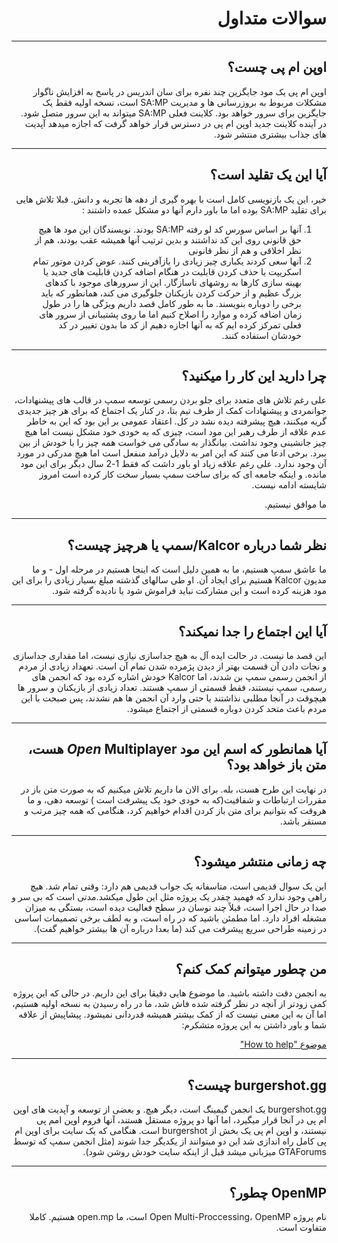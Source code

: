 <div dir="rtl" style={{ textAlign: "right" }}>

# سوالات متداول

<hr />

## اوپن ام پی چست؟

اوپن ام پی یک مود جایگزین چند نفره برای سان اندریس در پاسخ به افزایش ناگوار مشکلات مربوط به بروزرسانی ها و مدیریت SA:MP است، نسخه اولیه فقط یک جایگزین برای سرور خواهد بود. کلاینت فعلی SA:MP میتواند به این سرور متصل شود. در آینده کلاینت جدید اوپن ام پی در دسترس قرار خواهد گرفت که اجازه میدهد آپدیت های جذاب بیشتری منتشر شود.

<hr />

## آیا این یک تقلید است؟

خیر، این یک بازنویسی کامل است با بهره گیری از دهه ها تجربه و دانش. قبلا تلاش هایی برای تقلید SA:MP بوده اما ما باور دارم آنها دو مشکل عمده داشتند :

1. آنها بر اساس سورس کد لو رفته SA:MP بودند. نویسندگان این مود ها هیچ حق قانونی روی این کد نداشتند و بدین ترتیب آنها همیشه عقب بودند، هم از نظر اخلاقی و هم از نظر قانونی
2. آنها سعی کردند یکباری چیز زیادی را بازآفرینی کنند. عوض کردن موتور تمام اسکریپت یا حذف کردن قابلیت در هنگام اضافه کردن قابلیت های جدید یا بهینه سازی کارها به روشهای ناسازگار. این از سرورهای موجود با کدهای بزرگ عظیم و از حرکت کردن بازیکنان جلوگیری می کند، همانطور که باید برخی را دوباره بنویسند. ما به طور کامل قصد داریم ویژگی ها را در طول زمان اضافه کرده و موارد را اصلاح کنیم اما ما روی پشتیبانی از سرور های فعلی تمرکز کرده ایم که به آنها اجازه دهیم از کد ما بدون تغییر در کد خودشان استفاده کنند.

<hr />

## چرا دارید این کار را میکنید؟
علی رغم تلاش های متعدد برای جلو بردن رسمی توسعه سمپ در قالب های پیشنهادات، جوانمردی و پیشنهادات کمک از طرف تیم بتا، در کنار یک اجتماع که برای هر چیز جدیدی گریه میکنند، هیچ پیشرفته دیده نشد در کل. اعتقاد عمومی بر این بود که این به خاطر عدم علاقه از طرف رهبر این مود است، چیزی که به خودی خود مشکل نیست اما هیچ چیز جانشینی وجود نداشت. بیانگذار به سادگی می خواست همه چیز را با خودش از بین ببرد. برخی ادعا می کنند که این امر به دلایل درآمد منفعل است اما هیچ مدرکی در مورد آن وجود ندارد. علی رغم علاقه زیاد او باور داشت که فقط 1-2 سال دیگر برای این مود مانده. و اینکه جامعه ای که برای ساخت سمپ بسیار سخت کار کرده است امروز شایسته ادامه نیست. 

ما موافق نیستیم. 

<hr />

## نظر شما درباره Kalcor/سمپ یا هرچیز چیست؟

ما عاشق سمپ هستیم، ما به همین دلیل است که اینجا هستیم در مرحله اول - و ما مدیون Kalcor هستیم برای ایجاد آن. او طی سالهای گذشته مبلغ بسیار زیادی را برای این مود هزینه کرده است و این مشارکت نباید فراموش شود یا نادیده گرفته شود.

<hr />

## آیا این اجتماع  را جدا نمیکند؟

این قصد ما نیست. در حالت ایده آل به هیچ جداسازی نیازی نیست، اما مقداری جداسازی و نجات دادن آن قسمت بهتر از دیدن پژمرده شدن تمام آن است. تعهداد زیادی از مردم از انجمن رسمی سمپ بن شدند، اما Kalcor خودش اشاره کرده بود که انجمن های رسمی، سمپ نیستند، فقط قسمتی از سمپ هستند. تعداد زیادی از بازیکنان و سرور ها هیچوقت در آنجا مطلبی نذاشتند یا حتی وارد آن انجمن ها هم نشدند، پس صبحت با این مردم باعث متحد کردن دوباره قسمتی از اجتماع میشود.

<hr />

## آیا همانطور که اسم این مود _Open_ Multiplayer هست، متن باز خواهد بود؟

در نهایت این طرح هست، بله. برای الان ما داریم تلاش میکنیم که به صورت متن باز در مقررات ارتباطات و شفافیت(که به خودی خود یک پیشرفت است ) توسعه دهی، و ما هروقت که بتوانیم برای متن باز کردن اقدام خواهیم کرد، هنگامی که همه چیز مرتب و مستقر باشد. 
<hr />

## چه زمانی منتشر میشود؟

این یک سوال قدیمی است، متاسفانه یک جواب قدیمی هم دارد: وقتی تمام شد. هیچ راهی وجود ندارد که فهمید چقدر یک پروژه مثل این طول میکشد.مدتی است که بی سر و صدا در حال اجرا است، قبلاً چند نوسان در سطح فعالیت دیده است، بستگی به میزان مشغله افراد دارد. اما مطمئن باشید که در راه است، و به لطف برخی تصمیمات اساسی در زمینه طراحی سریع پیشرفت می کند (ما بعدا درباره آن ها بیشتر خواهیم گفت).

<hr />

## من چطور میتوانم کمک کنم؟

به انجمن دقت داشته باشید. ما موضوع هایی دقیقا برای این داریم. در حالی که این پروژه کمی زودتر از آنچه در نظر گرفته شده فاش شد، ما در راه رسیدن به نسخه اولیه هستیم، اما آن به این معنی نیست که از کمک بیشتر همیشه قدردانی نمیشود. پیشاپیش از علاقه شما و باور داشتن به این پروژه متشکرم:

[موضوع "How to help"](https://forum.open.mp/showthread.php?tid=99)

<hr />

## burgershot.gg چیست؟

burgershot.gg یک انجمن گیمینگ است، دیگر هیچ. و بعضی از توسعه و آپدیت های اوپن ام پی در آنجا قرار میگیرد، اما آنها دو پروژه مستقل هستند، آنها فروم اوپن امم پی نیستند، و اوپن ام پی یک بخش از burgershot است. هنگامی که یک سایت برای اوپن ام پی کامل راه اندازی شد این دو میتوانند از یکدیگر جدا شوند (مثل انجمن سمپ که توسط GTAForums میزبانی میشد قبل از اینکه سایت خودش روشن شود).

<hr />

## OpenMP چطور؟
نام پروژه Open Multi-Proccessing، OpenMP است، ما open.mp هستیم. کاملا متفاوت است.

</div>